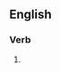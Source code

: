 ==English==

===Verb===
{{head|en|present participle}}

# {{present participle of|interdine|lang=en|nocat=1}}